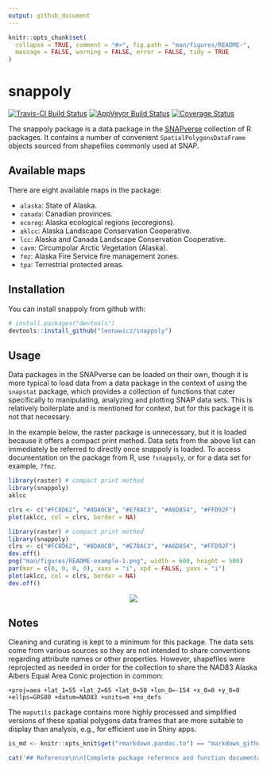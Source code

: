 ```yaml
---
output: github_document
---
```


<!-- README.md is generated from README.Rmd. Please edit that file -->

```r
knitr::opts_chunk$set(
  collapse = TRUE, comment = "#>", fig.path = "man/figures/README-",
  message = FALSE, warning = FALSE, error = FALSE, tidy = TRUE
)
```

# snappoly

[![Travis-CI Build Status](https://travis-ci.org/leonawicz/snappoly.svg?branch=master)](https://travis-ci.org/leonawicz/snappoly)
[![AppVeyor Build Status](https://ci.appveyor.com/api/projects/status/github/leonawicz/snappoly?branch=master&svg=true)](https://ci.appveyor.com/project/leonawicz/snappoly)
[![Coverage Status](https://img.shields.io/codecov/c/github/leonawicz/snappoly/master.svg)](https://codecov.io/github/leonawicz/snappoly?branch=master)
  
The snappoly package is a data package in the [SNAPverse](https://leonawicz.github.io/snapverse/) collection of R packages. It contains a number of convenient `SpatialPolygonsDataFrame`
objects sourced from shapefiles commonly used at SNAP.

## Available maps

There are eight available maps in the package:

* `alaska`: State of Alaska.
* `canada`: Canadian provinces.
* `ecoreg`: Alaska ecological regions (ecoregions).
* `aklcc`: Alaska Landscape Conservation Cooperative.
* `lcc`: Alaska and Canada Landscape Conservation Cooperative.
* `cavm`: Circumpolar Arctic Vegetation (Alaska).
* `fmz`: Alaska Fire Service fire management zones.
* `tpa`: Terrestrial protected areas.

## Installation

You can install snappoly from github with:

```r
# install.packages("devtools")
devtools::install_github("leonawicz/snappoly")
```

## Usage

Data packages in the SNAPverse can be loaded on their own, though it is more typical to load data from a data package in the context of using the `snapstat` package, which provides a collection of functions that cater specifically to manipulating, analyzing and plotting SNAP data sets.
This is relatively boilerplate and is mentioned for context, but for this package it is not that necessary.

In the example below, the raster package is unnecessary, but it is loaded because it offers a compact print method.
Data sets from the above list can immediately be referred to directly once snappoly is loaded.
To access documentation on the package from R, use `?snappoly`, or for a data set for example, `?fmz`.

```r
library(raster) # compact print method
library(snappoly)
aklcc
```

```r
clrs <- c("#FC8D62", "#8DA0CB", "#E78AC3", "#A6D854", "#FFD92F")
plot(aklcc, col = clrs, border = NA)
```

```r
library(raster) # compact print method
library(snappoly)
clrs <- c("#FC8D62", "#8DA0CB", "#E78AC3", "#A6D854", "#FFD92F")
dev.off()
png("man/figures/README-example-1.png", width = 600, height = 500)
par(mar = c(0, 0, 0, 0), xaxs = "i", xpd = FALSE, yaxs = "i")
plot(aklcc, col = clrs, border = NA)
dev.off()
```

<p style="text-align:center;"><img src="man/figures/README-example-1.png"></p>


## Notes

Cleaning and curating is kept to a minimum for this package. The data sets come from various sources so they are not intended to
share conventions regarding attribute names or other properties. However, shapefiles were reprojected as needed in order for the collection
to share the NAD83 Alaska Albers Equal Area Conic projection in common:

`+proj=aea +lat_1=55 +lat_2=65 +lat_0=50 +lon_0=-154 +x_0=0 +y_0=0 +ellps=GRS80 +datum=NAD83 +units=m +no_defs`

The `maputils` package contains more highly processed and simplified versions of these spatial polygons data frames that are more suitable to display than analysis, e.g., for efficient use in Shiny apps.

```r
is_md <- knitr::opts_knit$get("rmarkdown.pandoc.to") == "markdown_github-ascii_identifiers"
```

```r
cat('## Reference\n\n[Complete package reference and function documentation](https://leonawicz.github.io/snappoly/)')
```
